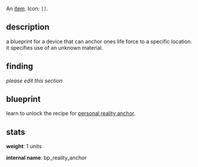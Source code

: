 {{FixTitle}}
An [[items|item]]. Icon: <code><nowiki>[]</nowiki></code>.

== description ==

a blueprint for a device that can anchor ones life force to a specific location. it specifies use of an unknown material.

== finding ==

''please edit this section''

== blueprint ==

learn to unlock the recipe for [[personal reality anchor]].

== stats ==

'''weight''': 1 units

'''internal name''': bp_reality_anchor